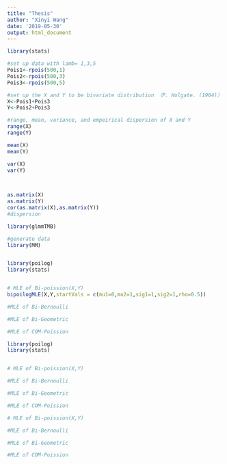 ```yaml
---
title: "Thesis"
author: "Xinyi Wang"
date: '2019-05-30'
output: html_document
---
```



```r

library(stats)

#set up data with lamb= 1,3,5
Pois1<-rpois(500,1)
Pois2<-rpois(500,3)
Pois3<-rpois(500,5)

#set up the X and Y to be bivariate distribution （P. Holgate. (1964)）
X<-Pois1+Pois3
Y<-Pois2+Pois3

#range, mean, variance, and empeirical dispersion of X and Y 
range(X)
range(Y)

mean(X) 
mean(Y) 

var(X) 
var(Y) 
 


as.matrix(X)
as.matrix(Y)
cor(as.matrix(X),as.matrix(Y)) 
#dispersion 
```

```r
library(glmmTMB)

#generate data 
library(MM)

```


```r


```



```r
library(poilog)
library(stats)


# MLE of Bi-poission(X,Y) 
bipoilogMLE(X,Y,startVals = c(mu1=0,mu2=1,sig1=1,sig2=1,rho=0.5))

#MLE of Bi-Bernoulli

#MLE of Bi-Geometric 

#MLE of COM-Poission 
```



```r
library(poilog)
library(stats)


# MLE of Bi-poission(X,Y) 

#MLE of Bi-Bernoulli

#MLE of Bi-Geometric 

#MLE of COM-Poission 

```


```r

# MLE of Bi-poission(X,Y) 

#MLE of Bi-Bernoulli

#MLE of Bi-Geometric 

#MLE of COM-Poission 
```
